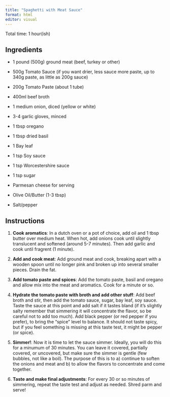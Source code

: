 ```yaml
---
title: "Spaghetti with Meat Sauce"
format: html
editor: visual
---
```


Total time: 1 hour(ish)

## Ingredients

-   1 pound (500g) ground meat (beef, turkey or other)

-   500g Tomato Sauce (if you want drier, less sauce more paste, up to 340g paste, as little as 200g sauce)

-   200g Tomato Paste (about 1 tube)

-   400ml beef broth

-   1 medium onion, diced (yellow or white)

-   3-4 garlic gloves, minced

-   1 tbsp oregano

-   1 tbsp dried basil

-   1 Bay leaf

-   1 tsp Soy sauce

-   1 tsp Worcestershire sauce

-   1 tsp sugar

-   Parmesan cheese for serving

-   Olive Oil/Butter (1-3 tbsp)

-   Salt/pepper


## Instructions

1.  **Cook aromatics**: In a dutch oven or a pot of choice, add oil and 1 tbsp butter over medium heat. When hot, add onions cook until slightly translucent and softened (around 5-7 minutes). Then add garlic and cook until fragrent (1 minute).

2.  **Add and cook meat**: Add ground meat and cook, breaking apart with a wooden spoon until no longer pink and broken up into several smaller pieces. Drain the fat.

3.  **Add tomato paste and spices**: Add the tomato paste, basil and oregano and allow mix into the meat and aromatics. Cook for a minute or so.

4.  **Hydrate the tomato paste with broth and add other stuff**: Add beef broth and stir, then add the tomato sauce, sugar, bay leaf, soy sauce. Taste the sauce at this point and add salt if it tastes bland (if it's slightly salty remember that simmering it will concentrate the flavor, so be careful not to add too much). Add black pepper (or red pepper if you prefer), to bring the "spice" level to balance. It should not taste spicy, but if you feel something is missing at this taste test, it might be pepper (or spice).

5.  **Simmer!**: Now it is time to let the sauce simmer. Ideally, you will do this for a minumum of 30 minutes. You can leave it covered, partially covered, or uncovered, but make sure the simmer is gentle (few bubbles, not like a boil). The purpose of this is to a) continue to soften the onions and meat and b) to allow the flavors to concentrate and come together.

6.  **Taste and make final adjustments**: For every 30 or so minutes of simmering, repeat the taste test and adjust as needed. Shred parm and serve!
